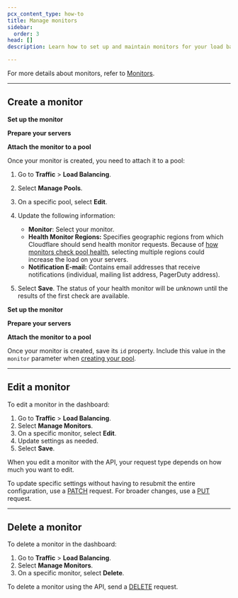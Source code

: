 ```yaml
---
pcx_content_type: how-to
title: Manage monitors
sidebar:
  order: 3
head: []
description: Learn how to set up and maintain monitors for your load balancer.

---
```



<GlossaryDefinition term="monitor" />

For more details about monitors, refer to [Monitors](/load-balancing/monitors/).

***

## Create a monitor

<Tabs> <TabItem label="Dashboard">

**Set up the monitor**

<Render file="monitor-create" />

**Prepare your servers**

<Render file="monitor-prepare-server" />

**Attach the monitor to a pool**

Once your monitor is created, you need to attach it to a pool:

1. Go to **Traffic** > **Load Balancing**.

2. Select **Manage Pools**.

3. On a specific pool, select **Edit**.

4. Update the following information:

   * **Monitor**: Select your monitor.
   * **Health Monitor Regions:** Specifies geographic regions from which Cloudflare should send health monitor requests. Because of [how monitors check pool health](/load-balancing/monitors/#health-monitor-regions), selecting multiple regions could increase the load on your servers.
   * **Notification E-mail:** Contains email addresses that receive notifications (individual, mailing list address, PagerDuty address).

5. Select **Save**. The status of your health monitor will be *unknown* until the results of the first check are available.

</TabItem> <TabItem label="API">

**Set up the monitor**

<Render file="monitor-create-api" />

**Prepare your servers**

<Render file="monitor-prepare-server" />

**Attach the monitor to a pool**

Once your monitor is created, save its `id` property. Include this value in the `monitor` parameter when [creating your pool](/load-balancing/pools/create-pool/#create-a-pool).

</TabItem> </Tabs>

***

## Edit a monitor

<Tabs> <TabItem label="Dashboard">

To edit a monitor in the dashboard:

1. Go to **Traffic** > **Load Balancing**.
2. Select **Manage Monitors**.
3. On a specific monitor, select **Edit**.
4. Update settings as needed.
5. Select **Save**.

</TabItem> <TabItem label="API">

When you edit a monitor with the API, your request type depends on how much you want to edit.

To update specific settings without having to resubmit the entire configuration, use a [PATCH](/api/operations/account-load-balancer-monitors-patch-monitor) request. For broader changes, use a [PUT](/api/operations/account-load-balancer-monitors-update-monitor) request.

</TabItem> </Tabs>

***

## Delete a monitor

<Tabs> <TabItem label="Dashboard">

To delete a monitor in the dashboard:

1. Go to **Traffic** > **Load Balancing**.
2. Select **Manage Monitors**.
3. On a specific monitor, select **Delete**.

</TabItem> <TabItem label="API">

To delete a monitor using the API, send a [DELETE](/api/operations/account-load-balancer-monitors-delete-monitor) request.

</TabItem> </Tabs>
